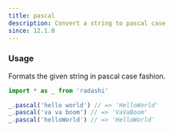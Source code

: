 ```yaml
---
title: pascal
description: Convert a string to pascal case
since: 12.1.0
---
```


### Usage

Formats the given string in pascal case fashion.

```ts
import * as _ from 'radashi'

_.pascal('hello world') // => 'HelloWorld'
_.pascal('va va boom') // => 'VaVaBoom'
_.pascal('helloWorld') // => 'HelloWorld'
```
